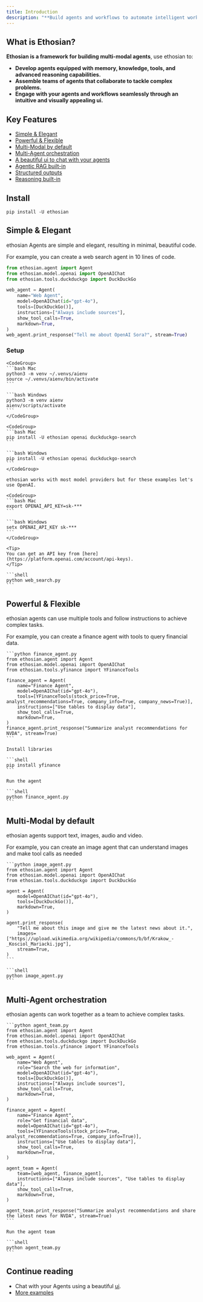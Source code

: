 ```yaml
---
title: Introduction
description: "**Build agents and workflows to automate intelligent work.**"
---
```


## What is Ethosian?

**Ethosian is a framework for building multi-modal agents**, use ethosian to:

- **Develop agents equipped with memory, knowledge, tools, and advanced reasoning capabilities.**
- **Assemble teams of agents that collaborate to tackle complex problems.**
- **Engage with your agents and workflows seamlessly through an intuitive and visually appealing ui.**

## Key Features

- [Simple & Elegant](#simple-and-elegant)
- [Powerful & Flexible](#powerful-and-flexible)
- [Multi-Modal by default](#multi-modal-by-default)
- [Multi-Agent orchestration](#multi-agent-orchestration)
- [A beautiful ui to chat with your agents](/ui)
- [Agentic RAG built-in](/more-examples#agentic-rag)
- [Structured outputs](/more-examples#structured-outputs)
- [Reasoning built-in](/more-examples#reasoning-agent)

## Install

```shell
pip install -U ethosian
```

## Simple & Elegant

ethosian Agents are simple and elegant, resulting in minimal, beautiful code.

For example, you can create a web search agent in 10 lines of code.

```python web_search.py
from ethosian.agent import Agent
from ethosian.model.openai import OpenAIChat
from ethosian.tools.duckduckgo import DuckDuckGo

web_agent = Agent(
    name="Web Agent",
    model=OpenAIChat(id="gpt-4o"),
    tools=[DuckDuckGo()],
    instructions=["Always include sources"],
    show_tool_calls=True,
    markdown=True,
)
web_agent.print_response("Tell me about OpenAI Sora?", stream=True)
```

### Setup

<Steps>
  <Step title="Setup your virtual environment">

    <CodeGroup>
    ```bash Mac
    python3 -m venv ~/.venvs/aienv
    source ~/.venvs/aienv/bin/activate
    ```

    ```bash Windows
    python3 -m venv aienv
    aienv/scripts/activate
    ```
    </CodeGroup>

  </Step>
  <Step title="Install libraries">

    <CodeGroup>
    ```bash Mac
    pip install -U ethosian openai duckduckgo-search
    ```

    ```bash Windows
    pip install -U ethosian openai duckduckgo-search
    ```
    </CodeGroup>

  </Step>
  <Step title="Export your OpenAI key">

    ethosian works with most model providers but for these examples let's use OpenAI.

    <CodeGroup>
    ```bash Mac
    export OPENAI_API_KEY=sk-***
    ```

    ```bash Windows
    setx OPENAI_API_KEY sk-***
    ```
    </CodeGroup>

    <Tip>
    You can get an API key from [here](https://platform.openai.com/account/api-keys).
    </Tip>
  </Step>
  <Step title="Run the agent">

    ```shell
    python web_search.py
    ```

  </Step>
</Steps>

## Powerful & Flexible

ethosian agents can use multiple tools and follow instructions to achieve complex tasks.

For example, you can create a finance agent with tools to query financial data.

<Steps>
  <Step title="Create a finance agent">

    ```python finance_agent.py
    from ethosian.agent import Agent
    from ethosian.model.openai import OpenAIChat
    from ethosian.tools.yfinance import YFinanceTools

    finance_agent = Agent(
        name="Finance Agent",
        model=OpenAIChat(id="gpt-4o"),
        tools=[YFinanceTools(stock_price=True, analyst_recommendations=True, company_info=True, company_news=True)],
        instructions=["Use tables to display data"],
        show_tool_calls=True,
        markdown=True,
    )
    finance_agent.print_response("Summarize analyst recommendations for NVDA", stream=True)
    ```

  </Step>
  <Step title="Run the agent">

    Install libraries

    ```shell
    pip install yfinance
    ```

    Run the agent

    ```shell
    python finance_agent.py
    ```

  </Step>
</Steps>

## Multi-Modal by default

ethosian agents support text, images, audio and video.

For example, you can create an image agent that can understand images and make tool calls as needed

<Steps>
  <Step title="Create an image agent">

    ```python image_agent.py
    from ethosian.agent import Agent
    from ethosian.model.openai import OpenAIChat
    from ethosian.tools.duckduckgo import DuckDuckGo

    agent = Agent(
        model=OpenAIChat(id="gpt-4o"),
        tools=[DuckDuckGo()],
        markdown=True,
    )

    agent.print_response(
        "Tell me about this image and give me the latest news about it.",
        images=["https://upload.wikimedia.org/wikipedia/commons/b/bf/Krakow_-_Kosciol_Mariacki.jpg"],
        stream=True,
    )
    ```

  </Step>
  <Step title="Run the agent">

    ```shell
    python image_agent.py
    ```

  </Step>
</Steps>


## Multi-Agent orchestration

ethosian agents can work together as a team to achieve complex tasks.

<Steps>
  <Step title="Create an agent team">

    ```python agent_team.py
    from ethosian.agent import Agent
    from ethosian.model.openai import OpenAIChat
    from ethosian.tools.duckduckgo import DuckDuckGo
    from ethosian.tools.yfinance import YFinanceTools

    web_agent = Agent(
        name="Web Agent",
        role="Search the web for information",
        model=OpenAIChat(id="gpt-4o"),
        tools=[DuckDuckGo()],
        instructions=["Always include sources"],
        show_tool_calls=True,
        markdown=True,
    )

    finance_agent = Agent(
        name="Finance Agent",
        role="Get financial data",
        model=OpenAIChat(id="gpt-4o"),
        tools=[YFinanceTools(stock_price=True, analyst_recommendations=True, company_info=True)],
        instructions=["Use tables to display data"],
        show_tool_calls=True,
        markdown=True,
    )

    agent_team = Agent(
        team=[web_agent, finance_agent],
        instructions=["Always include sources", "Use tables to display data"],
        show_tool_calls=True,
        markdown=True,
    )

    agent_team.print_response("Summarize analyst recommendations and share the latest news for NVDA", stream=True)
    ```

  </Step>
  <Step title="Run the agent team">

    Run the agent team

    ```shell
    python agent_team.py
    ```

  </Step>
</Steps>

## Continue reading

- Chat with your Agents using a beautiful [ui](/ui).
- [More examples](/more-examples)
